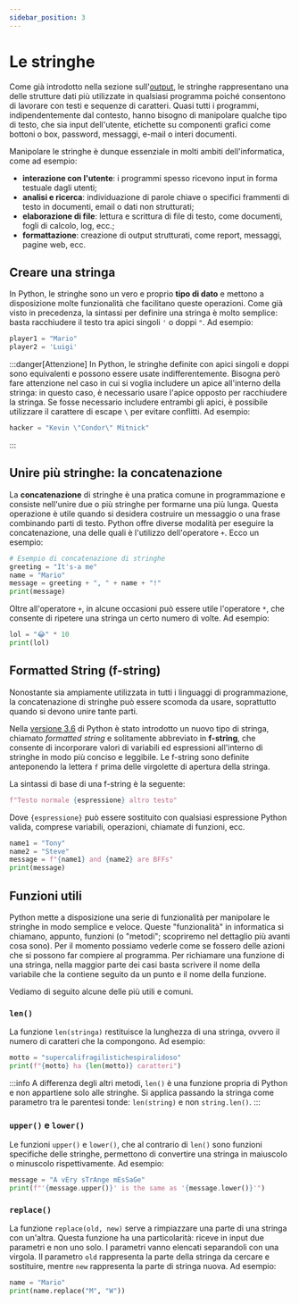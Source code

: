 ```yaml
---
sidebar_position: 3
---
```


# Le stringhe
Come già introdotto nella sezione sull'[output](output.mdx), le stringhe rappresentano una delle strutture dati più utilizzate in qualsiasi programma poiché consentono di lavorare con testi e sequenze di caratteri. Quasi tutti i programmi, indipendentemente dal contesto, hanno bisogno di manipolare qualche tipo di testo, che sia input dell'utente, etichette su componenti grafici come bottoni o box, password, messaggi, e-mail o interi documenti.

Manipolare le stringhe è dunque essenziale in molti ambiti dell'informatica, come ad esempio:
- **interazione con l'utente**: i programmi spesso ricevono input in forma testuale dagli utenti;
- **analisi e ricerca**: individuazione di parole chiave o specifici frammenti di testo in documenti, email o dati non strutturati;
- **elaborazione di file**: lettura e scrittura di file di testo, come documenti, fogli di calcolo, log, ecc.;
- **formattazione**: creazione di output strutturati, come report, messaggi, pagine web, ecc.

## Creare una stringa

In Python, le stringhe sono un vero e proprio **tipo di dato** e mettono a disposizione molte funzionalità che facilitano queste operazioni. Come già visto in precedenza, la sintassi per definire una stringa è molto semplice: basta racchiudere il testo tra apici singoli `'` o doppi `"`. Ad esempio:
```python
player1 = "Mario"
player2 = 'Luigi'
```
:::danger[Attenzione]
In Python, le stringhe definite con apici singoli e doppi sono equivalenti e possono essere usate indifferentemente. Bisogna però fare attenzione nel caso in cui si voglia includere un apice all'interno della stringa: in questo caso, è necessario usare l'apice opposto per racchiudere la stringa. Se fosse necessario includere entrambi gli apici, è possibile utilizzare il carattere di escape `\` per evitare conflitti. Ad esempio:
```python
hacker = "Kevin \"Condor\" Mitnick"
```
:::

## Unire più stringhe: la concatenazione
La **concatenazione** di stringhe è una pratica comune in programmazione e consiste nell'unire due o più stringhe per formarne una più lunga. Questa operazione è utile quando si desidera costruire un messaggio o una frase combinando parti di testo. Python offre diverse modalità per eseguire la concatenazione, una delle quali è l'utilizzo dell'operatore `+`. Ecco un esempio:

``` py live_py
# Esempio di concatenazione di stringhe
greeting = "It's-a me"
name = "Mario"
message = greeting + ", " + name + "!"
print(message)
```

Oltre all'operatore `+`, in alcune occasioni può essere utile l'operatore `*`, che consente di ripetere una stringa un certo numero di volte. Ad esempio:
```py live_py
lol = "😂" * 10
print(lol)
```

## Formatted String (f-string)
Nonostante sia ampiamente utilizzata in tutti i linguaggi di programmazione, la concatenazione di stringhe può essere scomoda da usare, soprattutto quando si devono unire tante parti.

Nella [versione 3.6](https://docs.python.org/3/tutorial/inputoutput.html#formatted-string-literals) di Python è stato introdotto un nuovo tipo di stringa, chiamato _formatted string_ e solitamente abbreviato in **f-string**, che consente di incorporare valori di variabili ed espressioni all'interno di stringhe in modo più conciso e leggibile. Le f-string sono definite anteponendo la lettera `f` prima delle virgolette di apertura della stringa.

La sintassi di base di una f-string è la seguente:
```python
f"Testo normale {espressione} altro testo"
```
Dove `{espressione}` può essere sostituito con qualsiasi espressione Python valida, comprese variabili, operazioni, chiamate di funzioni, ecc.

```py live_py
name1 = "Tony"
name2 = "Steve"
message = f"{name1} and {name2} are BFFs"
print(message)
```

## Funzioni utili
Python mette a disposizione una serie di funzionalità per manipolare le stringhe in modo semplice e veloce. Queste "funzionalità" in informatica si chiamano, appunto, funzioni (o "metodi"; scopriremo nel dettaglio più avanti cosa sono). Per il momento possiamo vederle come se fossero delle azioni che si possono far compiere al programma. Per richiamare una funzione di una stringa, nella maggior parte dei casi basta scrivere il nome della variabile che la contiene seguito da un punto e il nome della funzione.

Vediamo di seguito alcune delle più utili e comuni.

### `len()`
La funzione `len(stringa)` restituisce la lunghezza di una stringa, ovvero il numero di caratteri che la compongono. Ad esempio:
```py live_py
motto = "supercalifragilistichespiralidoso"
print(f"{motto} ha {len(motto)} caratteri")
```
:::info
A differenza degli altri metodi, `len()` è una funzione propria di Python e non appartiene solo alle stringhe. Si applica passando la stringa come parametro tra le parentesi tonde: `len(string)` e non `string.len()`.
:::

### `upper()` e `lower()`
Le funzioni `upper()` e `lower()`, che al contrario di `len()` sono funzioni specifiche delle stringhe, permettono di convertire una stringa in maiuscolo o minuscolo rispettivamente. Ad esempio:
```py live_py
message = "A vEry sTrAnge mEsSaGe"
print(f"'{message.upper()}' is the same as '{message.lower()}'")
```

### `replace()`
La funzione `replace(old, new)` serve a rimpiazzare una parte di una stringa con un'altra. Questa funzione ha una particolarità: riceve in input due parametri e non uno solo. I parametri vanno elencati separandoli con una virgola. Il parametro `old` rappresenta la parte della stringa da cercare e sostituire, mentre `new` rappresenta la parte di stringa nuova. Ad esempio:
```py live_py
name = "Mario"
print(name.replace("M", "W"))
```